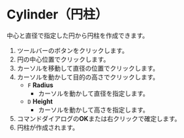 
# Cylinder（円柱）

<Reference shortcut='Shift-C' command='Cylinder' button='ツールバー' />

中心と直径で指定した円から円柱を作成できます。

1. ツールバーのボタンをクリックします。
2. 円の中心位置でクリックします。
3. カーソルを移動して直径の位置でクリックします。
4. カーソルを動かして目的の高さでクリックします。
   - `F` **Radius**
      - カーソルを動かして直径を指定します。
   - `D` **Height**
      - カーソルを動かして高さを指定します。
5. コマンドダイアログの**OK**または右クリックで確定します。
6. 円柱が作成されます。
